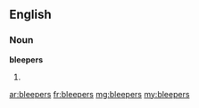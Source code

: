 ==English==

===Noun===
'''bleepers'''

# {{plural of|bleeper}}

[[ar:bleepers]]
[[fr:bleepers]]
[[mg:bleepers]]
[[my:bleepers]]
